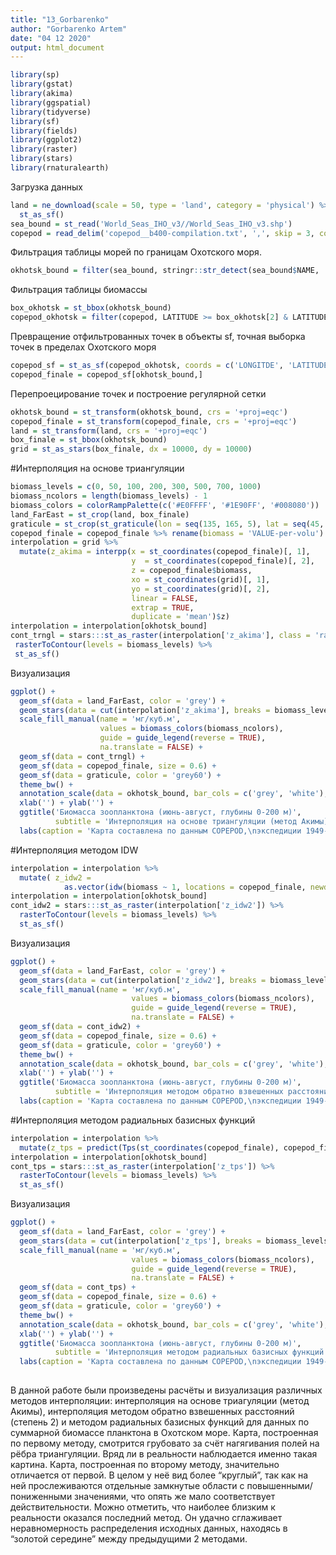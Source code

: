 ```yaml
---
title: "13_Gorbarenko"
author: "Gorbarenko Artem"
date: "04 12 2020"
output: html_document
---
```


```r
library(sp)
library(gstat)
library(akima) 
library(ggspatial)
library(tidyverse)
library(sf)
library(fields)
library(ggplot2)
library(raster)
library(stars)
library(rnaturalearth)
```

Загрузка данных
```r
land = ne_download(scale = 50, type = 'land', category = 'physical') %>% 
  st_as_sf() 
sea_bound = st_read('World_Seas_IHO_v3//World_Seas_IHO_v3.shp')
copepod = read_delim('copepod__b400-compilation.txt', ',', skip = 3, col_types = cols(.default = col_number()))
```
Фильтрация таблицы морей по границам Охотского моря.

```r
okhotsk_bound = filter(sea_bound, stringr::str_detect(sea_bound$NAME, 'Okhotsk'))
```

Фильтрация таблицы биомассы

```r
box_okhotsk = st_bbox(okhotsk_bound)
copepod_okhotsk = filter(copepod, LATITUDE >= box_okhotsk[2] & LATITUDE <= box_okhotsk[4] & LONGITDE >= box_okhotsk[1] & LONGITDE <= box_okhotsk[3] & LOWER_Z <= 200 & MON >= 6 & MON <= 8 & YEAR >= 1949 & YEAR <= 1951) 
```

Превращение отфильтрованных точек в объекты sf, точная выборка точек в пределах Охотского моря

```r
copepod_sf = st_as_sf(copepod_okhotsk, coords = c('LONGITDE', 'LATITUDE'), crs = st_crs(sea_bound))
copepod_finale = copepod_sf[okhotsk_bound,]
```
Перепроецирование точек и построение регулярной сетки

```r
okhotsk_bound = st_transform(okhotsk_bound, crs = '+proj=eqc')
copepod_finale = st_transform(copepod_finale, crs = '+proj=eqc')
land = st_transform(land, crs = '+proj=eqc')
box_finale = st_bbox(okhotsk_bound)
grid = st_as_stars(box_finale, dx = 10000, dy = 10000)
```

#Интерполяция на основе триангуляции

```r
biomass_levels = c(0, 50, 100, 200, 300, 500, 700, 1000)
biomass_ncolors = length(biomass_levels) - 1
biomass_colors = colorRampPalette(c('#E0FFFF', '#1E90FF', '#008080'))
land_FarEast = st_crop(land, box_finale)
graticule = st_crop(st_graticule(lon = seq(135, 165, 5), lat = seq(45, 60, 5)), box_okhotsk)
copepod_finale = copepod_finale %>% rename(biomass = 'VALUE-per-volu')
interpolation = grid %>% 
  mutate(z_akima = interpp(x = st_coordinates(copepod_finale)[, 1],
                           y  = st_coordinates(copepod_finale)[, 2],
                           z = copepod_finale$biomass, 
                           xo = st_coordinates(grid)[, 1], 
                           yo = st_coordinates(grid)[, 2], 
                           linear = FALSE, 
                           extrap = TRUE, 
                           duplicate = 'mean')$z)
interpolation = interpolation[okhotsk_bound]
cont_trngl = stars:::st_as_raster(interpolation['z_akima'], class = 'raster') %>% 
 rasterToContour(levels = biomass_levels) %>% 
 st_as_sf()
```
Визуализация

```r
ggplot() +
  geom_sf(data = land_FarEast, color = 'grey') +
  geom_stars(data = cut(interpolation['z_akima'], breaks = biomass_levels)) +
  scale_fill_manual(name = 'мг/куб.м',
                    values = biomass_colors(biomass_ncolors),
                    guide = guide_legend(reverse = TRUE),
                    na.translate = FALSE) +
  geom_sf(data = cont_trngl) +
  geom_sf(data = copepod_finale, size = 0.6) +
  geom_sf(data = graticule, color = 'grey60') +
  theme_bw() +
  annotation_scale(data = okhotsk_bound, bar_cols = c('grey', 'white'), location = 'br') +
  xlab('') + ylab('') +
  ggtitle('Биомасса зоопланктона (июнь-август, глубины 0-200 м)',
          subtitle = 'Интерполяция на основе триангуляции (метод Акимы)') +
  labs(caption = 'Карта составлена по данным COPEPOD,\nэкспедиции 1949-1951 гг.') 
```

#Интерполяция методом IDW

```r
interpolation = interpolation %>% 
  mutate( z_idw2 = 
            as.vector(idw(biomass ~ 1, locations = copepod_finale, newdata = grid, idp = 2.0)$var1.pred))
interpolation = interpolation[okhotsk_bound]
cont_idw2 = stars:::st_as_raster(interpolation['z_idw2']) %>% 
  rasterToContour(levels = biomass_levels) %>% 
  st_as_sf()
```
Визуализация
```r
ggplot() +
  geom_sf(data = land_FarEast, color = 'grey') +
  geom_stars(data = cut(interpolation['z_idw2'], breaks = biomass_levels)) +
  scale_fill_manual(name = 'мг/куб.м',
                           values = biomass_colors(biomass_ncolors),
                           guide = guide_legend(reverse = TRUE),
                           na.translate = FALSE) +
  geom_sf(data = cont_idw2) +
  geom_sf(data = copepod_finale, size = 0.6) +
  geom_sf(data = graticule, color = 'grey60') +
  theme_bw() +
  annotation_scale(data = okhotsk_bound, bar_cols = c('grey', 'white'), location = 'br') +
  xlab('') + ylab('') +
  ggtitle('Биомасса зоопланктона (июнь-август, глубины 0-200 м)',
          subtitle = 'Интерполяция методом обратно взвешенных расстояний (степень 2)') +
  labs(caption = 'Карта составлена по данным COPEPOD,\nэкспедиции 1949-1951 гг.') 
```
#Интерполяция методом радиальных базисных функций
```r
interpolation = interpolation %>% 
  mutate(z_tps = predict(Tps(st_coordinates(copepod_finale), copepod_finale$biomass, scale.type = 'unscaled', lambda = 0), st_coordinates(grid)))
interpolation = interpolation[okhotsk_bound]
cont_tps = stars:::st_as_raster(interpolation['z_tps']) %>% 
  rasterToContour(levels = biomass_levels) %>% 
  st_as_sf()
```

Визуализация


```r
ggplot() +
  geom_sf(data = land_FarEast, color = 'grey') +
  geom_stars(data = cut(interpolation['z_tps'], breaks = biomass_levels)) +
  scale_fill_manual(name = 'мг/куб.м',
                           values = biomass_colors(biomass_ncolors),
                           guide = guide_legend(reverse = TRUE),
                           na.translate = FALSE) +
  geom_sf(data = cont_tps) +
  geom_sf(data = copepod_finale, size = 0.6) +
  geom_sf(data = graticule, color = 'grey60') +
  theme_bw() +
  annotation_scale(data = okhotsk_bound, bar_cols = c('grey', 'white'), location = 'br') +
  xlab('') + ylab('') +
  ggtitle('Биомасса зоопланктона (июнь-август, глубины 0-200 м)',
          subtitle = 'Интерполяция методом радиальных базисных функций') +
  labs(caption = 'Карта составлена по данным COPEPOD,\nэкспедиции 1949-1951 гг.')
  
```
В данной работе были произведены расчёты и визуализация различных методов интерполяции: интерполяция на основе триагуляции (метод Акимы), интерполяция методом обратно взвешенных расстояний (степень 2) и методом радиальных базисных функций для данных по суммарной биомассе планктона в Охотском море. Карта, построенная по первому методу, смотрится грубовато за счёт нагягивания полей на рёбра триангуляции. Вряд ли в реальности наблюдается именно такая картина. Карта, построенная по второму методу, значительно отличается от первой. В целом у неё вид более “круглый”, так как на ней прослеживаются отдельные замкнутые области с повышенными/пониженными значениями, что опять же мало соответствует действительности. Можно отметить, что наиболее близким к реальности оказался последний метод. Он удачно сглаживает неравномерность распределения исходных данных, находясь в “золотой середине” между предыдущими 2 методами.
